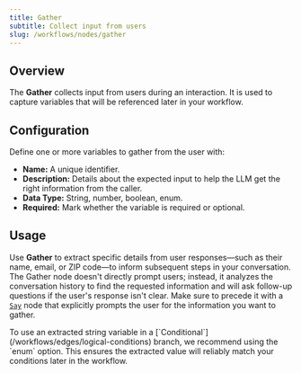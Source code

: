 ```yaml
---
title: Gather
subtitle: Collect input from users
slug: /workflows/nodes/gather
---
```


## Overview

The **Gather** collects input from users during an interaction. It is used to capture variables that will be referenced later in your workflow.

## Configuration

Define one or more variables to gather from the user with:
- **Name:** A unique identifier.
- **Description:** Details about the expected input to help the LLM get the right information from the caller.
- **Data Type:** String, number, boolean, enum.
- **Required:** Mark whether the variable is required or optional.

## Usage

Use **Gather** to extract specific details from user responses—such as their name, email, or ZIP code—to inform subsequent steps in your conversation. The Gather node doesn't directly prompt users; instead, it analyzes the conversation history to find the requested information and will ask follow-up questions if the user's response isn't clear. Make sure to precede it with a [`Say`](/workflows/nodes/say) node that explicitly prompts the user for the information you want to gather.

<Note>
To use an extracted string variable in a [`Conditional`](/workflows/edges/logical-conditions) branch, we recommend using the `enum` option. This ensures the extracted value will reliably match your conditions later in the workflow.
</Note>